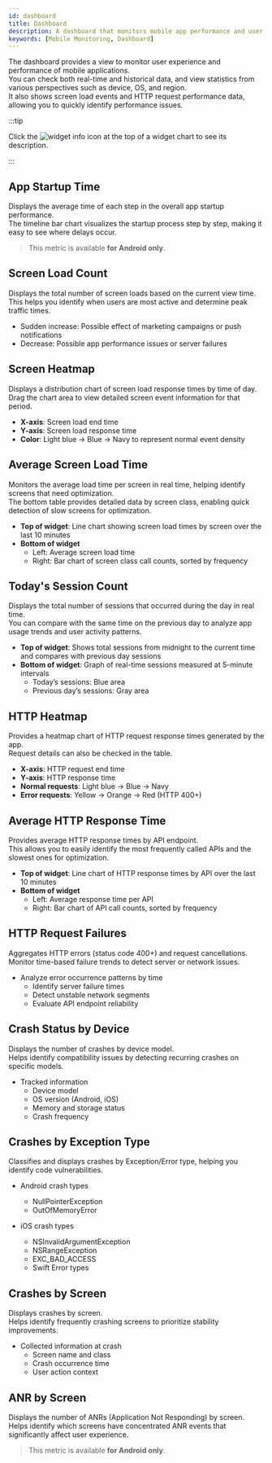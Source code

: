 ```yaml
---
id: dashboard
title: Dashboard
description: A dashboard that monitors mobile app performance and user experience in real time.
keywords: [Mobile Monitoring, Dashboard]
---
```


The dashboard provides a view to monitor user experience and performance of mobile applications.  
You can check both real-time and historical data, and view statistics from various perspectives such as device, OS, and region.  
It also shows screen load events and HTTP request performance data, allowing you to quickly identify performance issues.

:::tip

Click the ![widget info icon](/img/ico-widget-info.svg) at the top of a widget chart to see its description.

:::

## App Startup Time

Displays the average time of each step in the overall app startup performance.  
The timeline bar chart visualizes the startup process step by step, making it easy to see where delays occur.

> This metric is available **for Android only**.

## Screen Load Count

Displays the total number of screen loads based on the current view time.  
This helps you identify when users are most active and determine peak traffic times.

- Sudden increase: Possible effect of marketing campaigns or push notifications  
- Decrease: Possible app performance issues or server failures  

## Screen Heatmap

Displays a distribution chart of screen load response times by time of day.  
Drag the chart area to view detailed screen event information for that period.

- **X-axis**: Screen load end time  
- **Y-axis**: Screen load response time  
- **Color**: Light blue → Blue → Navy to represent normal event density  

## Average Screen Load Time

Monitors the average load time per screen in real time, helping identify screens that need optimization.  
The bottom table provides detailed data by screen class, enabling quick detection of slow screens for optimization.

- **Top of widget**: Line chart showing screen load times by screen over the last 10 minutes  
- **Bottom of widget**  
  - Left: Average screen load time  
  - Right: Bar chart of screen class call counts, sorted by frequency  

## Today's Session Count

Displays the total number of sessions that occurred during the day in real time.  
You can compare with the same time on the previous day to analyze app usage trends and user activity patterns.

- **Top of widget**: Shows total sessions from midnight to the current time and compares with previous day sessions  
- **Bottom of widget**: Graph of real-time sessions measured at 5-minute intervals  
  - Today’s sessions: Blue area  
  - Previous day’s sessions: Gray area  

## HTTP Heatmap

Provides a heatmap chart of HTTP request response times generated by the app.  
Request details can also be checked in the table.

- **X-axis**: HTTP request end time  
- **Y-axis**: HTTP response time  
- **Normal requests**: Light blue → Blue → Navy  
- **Error requests**: Yellow → Orange → Red (HTTP 400+)  

## Average HTTP Response Time

Provides average HTTP response times by API endpoint.  
This allows you to easily identify the most frequently called APIs and the slowest ones for optimization.

- **Top of widget**: Line chart of HTTP response times by API over the last 10 minutes  
- **Bottom of widget**  
  - Left: Average response time per API  
  - Right: Bar chart of API call counts, sorted by frequency  

## HTTP Request Failures

Aggregates HTTP errors (status code 400+) and request cancellations.  
Monitor time-based failure trends to detect server or network issues.

* Analyze error occurrence patterns by time
    - Identify server failure times  
    - Detect unstable network segments  
    - Evaluate API endpoint reliability  

## Crash Status by Device

Displays the number of crashes by device model.  
Helps identify compatibility issues by detecting recurring crashes on specific models.  

- Tracked information
    - Device model  
    - OS version (Android, iOS)  
    - Memory and storage status  
    - Crash frequency  

## Crashes by Exception Type

Classifies and displays crashes by Exception/Error type, helping you identify code vulnerabilities.  

- Android crash types
    - NullPointerException  
    - OutOfMemoryError  

- iOS crash types
    - NSInvalidArgumentException  
    - NSRangeException  
    - EXC_BAD_ACCESS  
    - Swift Error types  

## Crashes by Screen

Displays crashes by screen.  
Helps identify frequently crashing screens to prioritize stability improvements.

- Collected information at crash
    - Screen name and class  
    - Crash occurrence time  
    - User action context  

## ANR by Screen

Displays the number of ANRs (Application Not Responding) by screen.  
Helps identify which screens have concentrated ANR events that significantly affect user experience.

> This metric is available **for Android only**.
